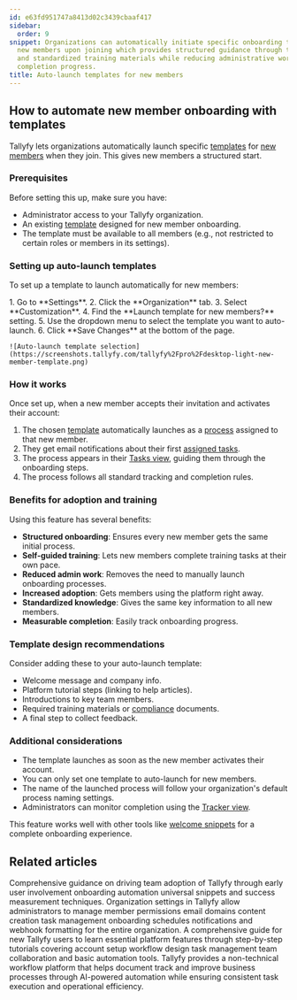 ```yaml
---
id: e63fd951747a8413d02c3439cbaaf417
sidebar:
  order: 9
snippet: Organizations can automatically initiate specific onboarding templates for
  new members upon joining which provides structured guidance through tasks notifications
  and standardized training materials while reducing administrative work and tracking
  completion progress.
title: Auto-launch templates for new members
---
```



## How to automate new member onboarding with templates

Tallyfy lets organizations automatically launch specific [templates](/products/pro/documenting/templates/) for [new members](/products/pro/documenting/members/) when they join. This gives new members a structured start.

### Prerequisites

Before setting this up, make sure you have:
- Administrator access to your Tallyfy organization.
- An existing [template](/products/pro/documenting/templates/) designed for new member onboarding.
- The template must be available to all members (e.g., not restricted to certain roles or members in its settings).

### Setting up auto-launch templates

To set up a template to launch automatically for new members:

<Steps>
1. Go to **Settings**.
2. Click the **Organization** tab.
3. Select **Customization**.
4. Find the **Launch template for new members?** setting.
5. Use the dropdown menu to select the template you want to auto-launch.
6. Click **Save Changes** at the bottom of the page.

    ![Auto-launch template selection](https://screenshots.tallyfy.com/tallyfy%2Fpro%2Fdesktop-light-new-member-template.png)

</Steps>

### How it works

Once set up, when a new member accepts their invitation and activates their account:

1. The chosen [template](/products/pro/documenting/templates/) automatically launches as a [process](/products/pro/tracking-and-tasks/processes/) assigned to that new member.
2. They get email notifications about their first [assigned tasks](/products/pro/tracking-and-tasks/tasks/).
3. The process appears in their [Tasks view](/products/pro/tracking-and-tasks/tasks-view/), guiding them through the onboarding steps.
4. The process follows all standard tracking and completion rules.

### Benefits for adoption and training

Using this feature has several benefits:

- **Structured onboarding**: Ensures every new member gets the same initial process.
- **Self-guided training**: Lets new members complete training tasks at their own pace.
- **Reduced admin work**: Removes the need to manually launch onboarding processes.
- **Increased adoption**: Gets members using the platform right away.
- **Standardized knowledge**: Gives the same key information to all new members.
- **Measurable completion**: Easily track onboarding progress.

### Template design recommendations

Consider adding these to your auto-launch template:

- Welcome message and company info.
- Platform tutorial steps (linking to help articles).
- Introductions to key team members.
- Required training materials or [compliance](/products/pro/compliance/) documents.
- A final step to collect feedback.

### Additional considerations

- The template launches as soon as the new member activates their account.
- You can only set one template to auto-launch for new members.
- The name of the launched process will follow your organization's default process naming settings.
- Administrators can monitor completion using the [Tracker view](/products/pro/tracking-and-tasks/tracker-view/).

This feature works well with other tools like [welcome snippets](/products/pro/documenting/templates/snippets/) for a complete onboarding experience.


## Related articles
<CardGrid>
<LinkTitleCard header="<b>Miscellaneous > Support</b>" href="/products/pro/miscellaneous/support/" > Comprehensive guidance on driving team adoption of Tallyfy through early user involvement onboarding automation universal snippets and success measurement techniques. </LinkTitleCard>
<LinkTitleCard header="<b>Org Settings > Organization customization settings</b>" href="/products/pro/settings/org-settings/organization-customization-settings/" > Organization settings in Tallyfy allow administrators to manage member permissions email domains content creation task management onboarding schedules notifications and webhook formatting for the entire organization. </LinkTitleCard>
<LinkTitleCard header="<b>Pro > Getting started</b>" href="/products/pro/tutorials/" > A comprehensive guide for new Tallyfy users to learn essential platform features through step-by-step tutorials covering account setup workflow design task management team collaboration and basic automation tools. </LinkTitleCard>
<LinkTitleCard header="<b>Introduction</b>" href="/products/pro/" > Tallyfy provides a non-technical workflow platform that helps document track and improve business processes through AI-powered automation while ensuring consistent task execution and operational efficiency. </LinkTitleCard>
</CardGrid>